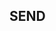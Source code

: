 
<Meta title='General/Colors' />

<h2>SEND</h2>
<br />
<ColorPalette>
  <ColorItem
    title='BackgroundColor'
    colors={{
      Light: '#FFFFFF',
      Dark: '#0B3EE3',
    }}
  />
  <ColorItem
    title='BackgroundColorAlternative'
    colors={{
      Light: '#FAFAFA',
      Dark: '#0B3EE3',
    }}
  />
  <ColorItem
    title='ExtraBackgroundColor'
    colors={{
      Light: '#0B3EE3',
      Dark: '#17324D',
    }}
  />
  <ColorItem
    title='TextColor'
    colors={{
      Light: '#17324D',
      Dark: '#FFFFFF',
    }}
  />
  <ColorItem
    title='TextAlternativeColor'
    colors={{
      Light: '#0B3EE3',
      Dark: '#FFFFFF',
    }}
  />
  <ColorItem
    title='ExtraTextColor'
    colors={{
      Light: '#5C6F82',
      Dark: '#FFFFFF',
    }}
  />
</ColorPalette>
